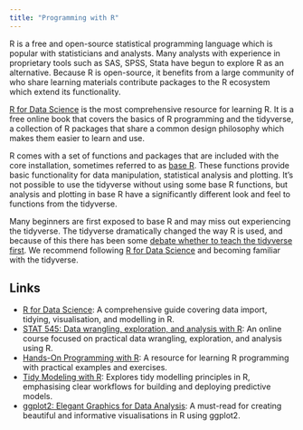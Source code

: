 ```yaml
---
title: "Programming with R"
---
```


R is a free and open-source statistical programming language which is popular with statisticians and analysts. Many analysts with experience in proprietary tools such as SAS, SPSS, Stata have begun to explore R as an alternative. Because R is open-source, it benefits from a large community of who share learning materials contribute packages to the R ecosystem which extend its functionality.

[R for Data Science](https://r4ds.hadley.nz/) is the most comprehensive resource for learning R. It is a free online book that covers the basics of R programming and the tidyverse, a collection of R packages that share a common design philosophy which makes them easier to learn and use.

R comes with a set of functions and packages that are included with the core installation, sometimes referred to as [base R](https://r4ds.hadley.nz/base-r). These functions provide basic functionality for data manipulation, statistical analysis and plotting. It's not possible to use the tidyverse without using some base R functions, but analysis and plotting in base R have a significantly different look and feel to functions from the tidyverse.

Many beginners are first exposed to base R and may miss out experiencing the tidyverse. The tidyverse dramatically changed the way R is used, and because of this there has been some [debate whether to teach the tidyverse first](http://varianceexplained.org/r/teach-tidyverse/). We recommend following [R for Data Science](https://r4ds.hadley.nz/) and becoming familiar with the tidyverse.

## Links

- [R for Data Science](https://r4ds.hadley.nz/): A comprehensive guide covering data import, tidying, visualisation, and modelling in R.
- [STAT 545: Data wrangling, exploration, and analysis with R](https://stat545.com/): An online course focused on practical data wrangling, exploration, and analysis using R.
- [Hands-On Programming with R](https://rstudio-education.github.io/hopr/): A resource for learning R programming with practical examples and exercises.
- [Tidy Modeling with R](https://www.tmwr.org/): Explores tidy modelling principles in R, emphasising clear workflows for building and deploying predictive models.
- [ggplot2: Elegant Graphics for Data Analysis](https://ggplot2-book.org/): A must-read for creating beautiful and informative visualisations in R using ggplot2.
